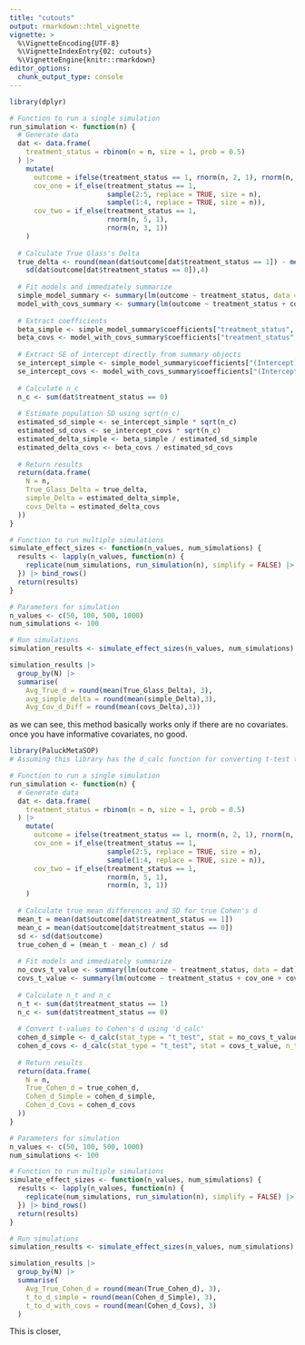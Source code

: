 ```yaml
---
title: "cutouts"
output: rmarkdown::html_vignette
vignette: >
  %\VignetteEncoding{UTF-8}
  %\VignetteIndexEntry{02: cutouts}
  %\VignetteEngine{knitr::rmarkdown}
editor_options: 
  chunk_output_type: console
---
```




```r
library(dplyr)

# Function to run a single simulation
run_simulation <- function(n) {
  # Generate data
  dat <- data.frame(
    treatment_status = rbinom(n = n, size = 1, prob = 0.5)
  ) |> 
    mutate(
      outcome = ifelse(treatment_status == 1, rnorm(n, 2, 1), rnorm(n, 1.5, 1)),
      cov_one = if_else(treatment_status == 1,
                        sample(2:5, replace = TRUE, size = n),
                        sample(1:4, replace = TRUE, size = n)),
      cov_two = if_else(treatment_status == 1,
                        rnorm(n, 5, 1),
                        rnorm(n, 3, 1))
    )
  
  # Calculate True Glass's Delta
  true_delta <- round(mean(dat$outcome[dat$treatment_status == 1]) - mean(dat$outcome[dat$treatment_status == 0]) / 
    sd(dat$outcome[dat$treatment_status == 0]),4)
  
  # Fit models and immediately summarize
  simple_model_summary <- summary(lm(outcome ~ treatment_status, data = dat))
  model_with_covs_summary <- summary(lm(outcome ~ treatment_status + cov_one + cov_two, data = dat))
  
  # Extract coefficients
  beta_simple <- simple_model_summary$coefficients["treatment_status", "Estimate"]
  beta_covs <- model_with_covs_summary$coefficients["treatment_status", "Estimate"]
  
  # Extract SE of intercept directly from summary objects
  se_intercept_simple <- simple_model_summary$coefficients["(Intercept)", "Std. Error"]
  se_intercept_covs <- model_with_covs_summary$coefficients["(Intercept)", "Std. Error"]
  
  # Calculate n_c
  n_c <- sum(dat$treatment_status == 0)
  
  # Estimate population SD using sqrt(n_c)
  estimated_sd_simple <- se_intercept_simple * sqrt(n_c)
  estimated_sd_covs <- se_intercept_covs * sqrt(n_c)
  estimated_delta_simple <- beta_simple / estimated_sd_simple
  estimated_delta_covs <- beta_covs / estimated_sd_covs
  
  # Return results
  return(data.frame(
    N = n,
    True_Glass_Delta = true_delta,
    simple_Delta = estimated_delta_simple,
    covs_Delta = estimated_delta_covs
  ))
}

# Function to run multiple simulations
simulate_effect_sizes <- function(n_values, num_simulations) {
  results <- lapply(n_values, function(n) {
    replicate(num_simulations, run_simulation(n), simplify = FALSE) |> bind_rows()
  }) |> bind_rows()
  return(results)
}

# Parameters for simulation
n_values <- c(50, 100, 500, 1000)
num_simulations <- 100

# Run simulations
simulation_results <- simulate_effect_sizes(n_values, num_simulations)

simulation_results |> 
  group_by(N) |> 
  summarise(
    Avg_True_d = round(mean(True_Glass_Delta), 3),
    avg_simple_delta = round(mean(simple_Delta),3),
    Avg_Cov_d_Diff = round(mean(covs_Delta),3))

```

as we can see, this method basically works only if there are no covariates. once you have informative covariates, no good.

```r
library(PaluckMetaSOP)
# Assuming this library has the d_calc function for converting t-test to Cohen's d

# Function to run a single simulation
run_simulation <- function(n) {
  # Generate data
  dat <- data.frame(
    treatment_status = rbinom(n = n, size = 1, prob = 0.5)
  ) |> 
    mutate(
      outcome = ifelse(treatment_status == 1, rnorm(n, 2, 1), rnorm(n, 1.5, 1)),
      cov_one = if_else(treatment_status == 1,
                        sample(2:5, replace = TRUE, size = n),
                        sample(1:4, replace = TRUE, size = n)),
      cov_two = if_else(treatment_status == 1,
                        rnorm(n, 5, 1),
                        rnorm(n, 3, 1))
    )
  
  # Calculate true mean differences and SD for true Cohen's d
  mean_t = mean(dat$outcome[dat$treatment_status == 1])
  mean_c = mean(dat$outcome[dat$treatment_status == 0])
  sd <- sd(dat$outcome)
  true_cohen_d = (mean_t - mean_c) / sd
  
  # Fit models and immediately summarize
  no_covs_t_value <- summary(lm(outcome ~ treatment_status, data = dat))$coefficients["treatment_status", "t value"]
  covs_t_value <- summary(lm(outcome ~ treatment_status + cov_one + cov_two, data = dat))$coefficients["treatment_status", "t value"]
  
  # Calculate n_t and n_c
  n_t <- sum(dat$treatment_status == 1)
  n_c <- sum(dat$treatment_status == 0)
  
  # Convert t-values to Cohen's d using 'd_calc'
  cohen_d_simple <- d_calc(stat_type = "t_test", stat = no_covs_t_value, n_t = n_t, n_c = n_c)
  cohen_d_covs <- d_calc(stat_type = "t_test", stat = covs_t_value, n_t = n_t, n_c = n_c)
  
  # Return results
  return(data.frame(
    N = n,
    True_Cohen_d = true_cohen_d,
    Cohen_d_Simple = cohen_d_simple,
    Cohen_d_Covs = cohen_d_covs
  ))
}

# Parameters for simulation
n_values <- c(50, 100, 500, 1000)
num_simulations <- 100

# Function to run multiple simulations
simulate_effect_sizes <- function(n_values, num_simulations) {
  results <- lapply(n_values, function(n) {
    replicate(num_simulations, run_simulation(n), simplify = FALSE) |> bind_rows()
  }) |> bind_rows()
  return(results)
}

# Run simulations
simulation_results <- simulate_effect_sizes(n_values, num_simulations)

simulation_results |> 
  group_by(N) |> 
  summarise(
    Avg_True_Cohen_d = round(mean(True_Cohen_d), 3),
    t_to_d_simple = round(mean(Cohen_d_Simple), 3),
    t_to_d_with_covs = round(mean(Cohen_d_Covs), 3)
  )
```

This is closer,
